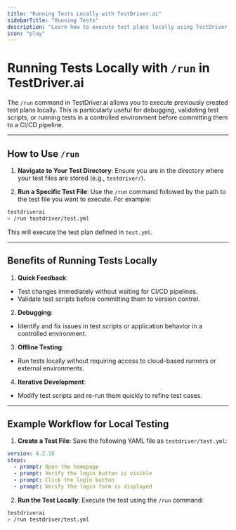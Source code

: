 ```yaml
---
title: "Running Tests Locally with TestDriver.ai"
sidebarTitle: "Running Tests"
description: "Learn how to execute test plans locally using TestDriver.ai's `/run` command for debugging and validation."
icon: "play"
---
```


# Running Tests Locally with `/run` in TestDriver.ai

The `/run` command in TestDriver.ai allows you to execute previously created test plans locally. This is particularly useful for debugging, validating test scripts, or running tests in a controlled environment before committing them to a CI/CD pipeline.

---

## How to Use `/run`

1. **Navigate to Your Test Directory**:
Ensure you are in the directory where your test files are stored (e.g., `testdriver/`).

2. **Run a Specific Test File**:
Use the `/run` command followed by the path to the test file you want to execute. For example:

```bash
testdriverai
> /run testdriver/test.yml
```
This will execute the test plan defined in `test.yml`.

---

## Benefits of Running Tests Locally

1. **Quick Feedback**:
- Test changes immediately without waiting for CI/CD pipelines.
- Validate test scripts before committing them to version control.

2. **Debugging**:
- Identify and fix issues in test scripts or application behavior in a controlled environment.

3. **Offline Testing**:
- Run tests locally without requiring access to cloud-based runners or external environments.

4. **Iterative Development**:
- Modify test scripts and re-run them quickly to refine test cases.

---

## Example Workflow for Local Testing

1. **Create a Test File**:
Save the following YAML file as `testdriver/test.yml`:

```yaml
version: 4.2.18
steps:
  - prompt: Open the homepage
  - prompt: Verify the login button is visible
  - prompt: Click the login button
  - prompt: Verify the login form is displayed
```

2. **Run the Test Locally**:
Execute the test using the `/run` command:

```bash
testdriverai
> /run testdriver/test.yml   
```

